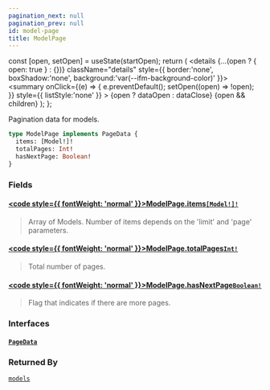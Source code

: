 ```yaml
---
pagination_next: null
pagination_prev: null
id: model-page
title: ModelPage
---
```









  const [open, setOpen] = useState(startOpen);
  return (
    <details {...(open ? { open: true } : {})} className="details" style={{ border:'none', boxShadow:'none', background:'var(--ifm-background-color)' }}>
      <summary
        onClick={(e) => {
          e.preventDefault();
          setOpen((open) => !open);
        }}
        style={{ listStyle:'none' }}
      >
      {open ? dataOpen : dataClose}
      </summary>
      {open && children}
    </details>
  );
};








Pagination data for models.


```graphql
type ModelPage implements PageData {
  items: [Model!]!
  totalPages: Int!
  hasNextPage: Boolean!
}
```




### Fields

#### [<code style={{ fontWeight: 'normal' }}>ModelPage.<b>items</b></code>](#)<Bullet />[`[Model!]!`](/types/objects/model) <Badge class="badge badge--secondary" text="non-null"/> <Badge class="badge badge--secondary" text="object"/> 
> 
> 
> Array of Models. Number of items depends on the 'limit' and 'page' parameters.
> 

#### [<code style={{ fontWeight: 'normal' }}>ModelPage.<b>totalPages</b></code>](#)<Bullet />[`Int!`](/types/scalars/int) <Badge class="badge badge--secondary" text="non-null"/> <Badge class="badge badge--secondary" text="scalar"/> 
> 
> 
> Total number of pages.
> 

#### [<code style={{ fontWeight: 'normal' }}>ModelPage.<b>hasNextPage</b></code>](#)<Bullet />[`Boolean!`](/types/scalars/boolean) <Badge class="badge badge--secondary" text="non-null"/> <Badge class="badge badge--secondary" text="scalar"/> 
> 
> 
> Flag that indicates if there are more pages.
> 

### Interfaces

#### [`PageData`](/types/interfaces/page-data) <Badge class="badge badge--secondary" text="interface"/> 
> 
> 
> 
> 





### Returned By

[`models`](/api/queries/models)  <Badge class="badge badge--secondary" text="query"/>

